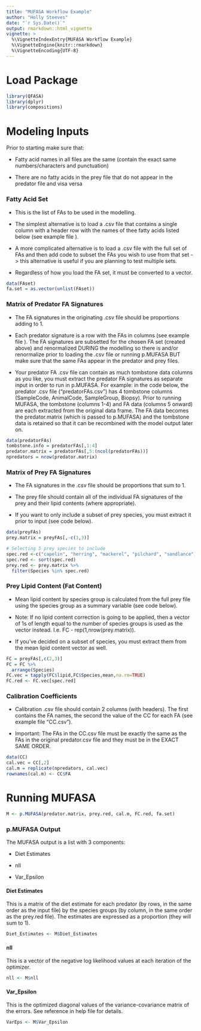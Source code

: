 ```yaml
---
title: "MUFASA Workflow Example"
author: "Holly Steeves"
date: "`r Sys.Date()`"
output: rmarkdown::html_vignette
vignette: >
  %\VignetteIndexEntry{MUFASA Workflow Example}
  %\VignetteEngine{knitr::rmarkdown}
  %\VignetteEncoding{UTF-8}
---
```


# Load Package

```r
library(QFASA)
library(dplyr)
library(compositions)
```

# Modeling Inputs

Prior to starting make sure that:

* Fatty acid names in all files are the same (contain the exact same 
  numbers/characters and punctuation)
  
* There are no fatty acids in the prey file that do not appear in the 
  predator file and visa versa


### Fatty Acid Set

* This is the list of FAs to be used in the modelling.

* The simplest alternative is to load a .csv file that contains a single 
  column with a header row with the names of thee fatty acids listed below 
  (see example file \textbf{``FAset.csv"}).
  
* A more complicated alternative is to load a .csv file with the full 
  set of FAs and then add code to subset the FAs you wish to use from that 
  set -> this alternative is useful if you are planning to test multiple sets.
  
* Regardless of how you load the FA set, it must be converted to a vector. 

```r
data(FAset)
fa.set = as.vector(unlist(FAset))
```

### Matrix of Predator FA Signatures

* The FA signatures in the originating .csv file should be proportions 
  adding to 1.
  
* Each predator signature is a row with the FAs in columns 
  (see example file \textbf{``predatorFAs.csv"}).  The FA signatures are 
  subsetted for the chosen FA set (created above) and renormalized DURING the 
  modelling so there is and/or renormalize prior to 
  loading the .csv file or running p.MUFASA BUT make sure that the same FAs 
  appear in the predator and prey files.
  
* Your predator FA .csv file can contain as much tombstone data columns as 
  you like, you must extract the predator FA signatures as separate input in 
  order to run in p.MUFASA. For example: in the code below, the predator 
  .csv file ("predatorFAs.csv") has 4 tombstone columns 
  (SampleCode, AnimalCode, SampleGroup, Biopsy). Prior to running MUFASA, 
  the tombstone (columns 1-4) and FA data (columns 5 onward) are each 
  extracted from the original data frame. The FA data becomes the 
  predator.matrix (which is passed to p.MUFASA) and the tombstone data is 
  retained so that it can be recombined with the model output later on.
  
```r
data(predatorFAs)
tombstone.info = predatorFAs[,1:4]
predator.matrix = predatorFAs[,5:(ncol(predatorFAs))]
npredators = nrow(predator.matrix)
```

### Matrix of Prey FA Signatures

* The FA signatures in the .csv file should be proportions that sum to 1.

* The prey file should contain all of the individual FA signatures of the 
prey and their lipid contents (where appropriate). 

* If you want to only include a subset of prey species, you must extract 
it prior to input (see code below).


```r
data(preyFAs)
prey.matrix = preyFAs[,-c(1,3)]

# Selecting 5 prey species to include
spec.red <-c("capelin", "herring", "mackerel", "pilchard", "sandlance")
spec.red <- sort(spec.red)
prey.red <- prey.matrix %>%
  filter(Species %in% spec.red)

```
  

### Prey Lipid Content (Fat Content)

* Mean lipid content by species group is calculated from the full prey file 
using the species group as a summary variable (see code below).

* Note: If no lipid content correction is going to be applied, 
then a vector of 1s of length equal to the number of species groups is used as 
the vector instead. I.e. FC - rep(1,nrow(prey.matrix)).

* If you've decided on a subset of species, you must extract them from the 
mean lipid content vector as well.


```r
FC = preyFAs[,c(2,3)] 
FC = FC %>%
  arrange(Species)
FC.vec = tapply(FC$lipid,FC$Species,mean,na.rm=TRUE)
FC.red <- FC.vec[spec.red]
```

### Calibration Coefficients

* Calibration .csv file should contain 2 columns (with headers). The first 
contains the FA names, the second the value of the CC for each FA 
(see example file "CC.csv").

* Important: The FAs in the CC.csv file must be exactly the same 
as the FAs in the original predator.csv file and they must be in the EXACT SAME 
ORDER.


```r
data(CC)
cal.vec = CC[,2]
cal.m = replicate(npredators, cal.vec)
rownames(cal.m) <- CC$FA
```

# Running MUFASA

```r
M <- p.MUFASA(predator.matrix, prey.red, cal.m, FC.red, fa.set)
```


### p.MUFASA Output

The MUFASA output is a list with 3 components:

* Diet Estimates

* nll

* Var_Epsilon


#### Diet Estimates

This is a matrix of the diet estimate for each predator (by rows, in the same 
order as the input file) by the species groups (by column, in the same order 
as the prey.red file). The estimates are expressed as a proportion 
(they will sum to 1).

````r
Diet_Estimates <- M$Diet_Estimates
````

#### nll

This is a vector of the negative log likelihood values at each iteration of the 
optimizer. 

````r
nll <- M$nll
````

#### Var_Epsilon

This is the optimized diagonal values of the variance-covariance matrix of the 
errors. See reference in help file for details.
```r
VarEps <- M$Var_Epsilon
```
